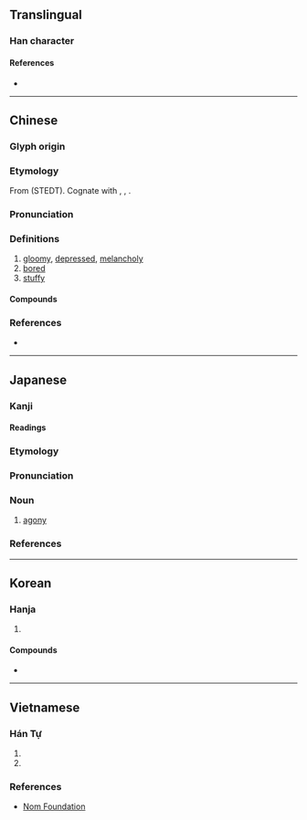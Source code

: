{{also|闷}}
{{character info}}
==Translingual==

===Han character===
{{Han char|rn=61|rad=心|as=08|sn=12|four=77337|canj=ANP|ids=⿵門心}}

====References====
* {{Han ref|kx=1333.091|dkj=10729|dj=0722.090|hdz=74291.040|uh=60B6|ud=24758|bh=B465|bd=46181}}

----

==Chinese==
{{zh-forms|s=闷}}

===Glyph origin===
{{Han etym}}
{{Han compound|門|心|c1=p|c2=s|ls=psc}}

===Etymology===
From {{inh|zh|sit-pro|*s-mun||dark}} (STEDT). Cognate with {{och-l|昏|dusk; dark}}, {{cog|bo|མུན་པ||darkness}}, {{cog|my|မှုန်||dim; gloomy}}.

===Pronunciation===
{{zh-pron
|m=mèn,mēn
|m_note=mèn - literal (“bored, gloomy, depressed”); mēn - vernacular (“stuffy”)
|ma=Zh-mèn.ogg
|m-s=
|c=mun6
|c-t=
|g=
|h=pfs=mun
|j=
|mb=
|md=
|mn=būn
|mn-t=bhung7
|w=
|x=
|mc=y
|oc=y
|cat=a
}}
{{zh-attn-split}}

===Definitions===
{{zh-hanzi}}

# [[gloomy]], [[depressed]], [[melancholy]]
# [[bored]]
# [[stuffy]]

====Compounds====
{{zh-der|悶汗|悶虧|悶悶不已|悶亂|不悶|悶厭厭|憂悶|悶人|悶昏昏|悶淹淹|悶雷|悶聲不響|愁悶|愁山悶海|悶錶|悶酒|悶沌沌|悶沉沉|悶棍|悶板|悶損|悶悶渴渴|悶悶不樂|悶得慌|悶弓兒|悶坐|悶不作聲|悶葫蘆罐|悶悶|悶頭|悶熱|悶懨懨|受悶氣|悶氣|悶倦|悶葫蘆|悶不吭聲|悶瞀|悶騰騰|悶香|悶信|悶數錢糧|悶子車|懊悶|沉悶|憋悶|溼悶|滯悶|打悶雷|氣悶|發悶|生悶氣|散悶|猜悶兒|消愁解悶|煩悶|消愁釋悶|打悶葫蘆|打悶棍|排悶|納悶|鬱悶|頭昏腦悶|鱉悶|鬥悶子|脫悶|藏悶兒|遣悶|苦悶|適悶|逗悶子|迷留悶亂|解悶破寂|解悶}}

===References===
* {{R:twedu|A01384}}

{{zh-cat|Intermediate}}

----

==Japanese==

===Kanji===
{{ja-kanji|grade=|rs=心08}}

====Readings====
{{ja-readings
|goon=もん
|kanon=ぼん
|kun=もだ-える<もだ-える<もだ-𛀁る
}}

===Etymology===
{{ja-kanjitab|もん|yomi=goon}}
{{rfe|ja}}

===Pronunciation===
{{ja-pron|yomi=goon|もん|acc=1|acc_ref=DJR}}

===Noun===
{{ja-noun|もん}}

# [[agony]]

===References===
<references/>

----

==Korean==

===Hanja===
{{ko-hanja|답답하다|답답할|민}}

# {{hanja form of|민|[[agony]]}}

====Compounds====
* {{ko-l|고민|[[agony]], [[anguish]], [[worry]], [[trouble]]|苦悶}}

----

==Vietnamese==

===Hán Tự===
{{vi-readings|reading=, mụn-gdhn|rs=心08}}

{{vi-readings|rs=心08
|hanviet=muộn-tdcntd;gdhn;Trần (1999);btcn;Nguyễn (1974);Thiều Chửu (1942);bonet;genibrel, môn-Nguyễn (1974)
|nom=muốn-tdcntd;bonet;genibrel, mụn-gdhn
}}

# {{han tu form of|muộn|[[sad]], [[sorrowful]]}}
# {{Nom form of|muốn|to [[want]], to [[desire]]}}

===References===
<references/>
* [http://www.nomfoundation.org/common/nom_details.php?codepoint=60b6&img=1&uiLang=vn Nom Foundation]